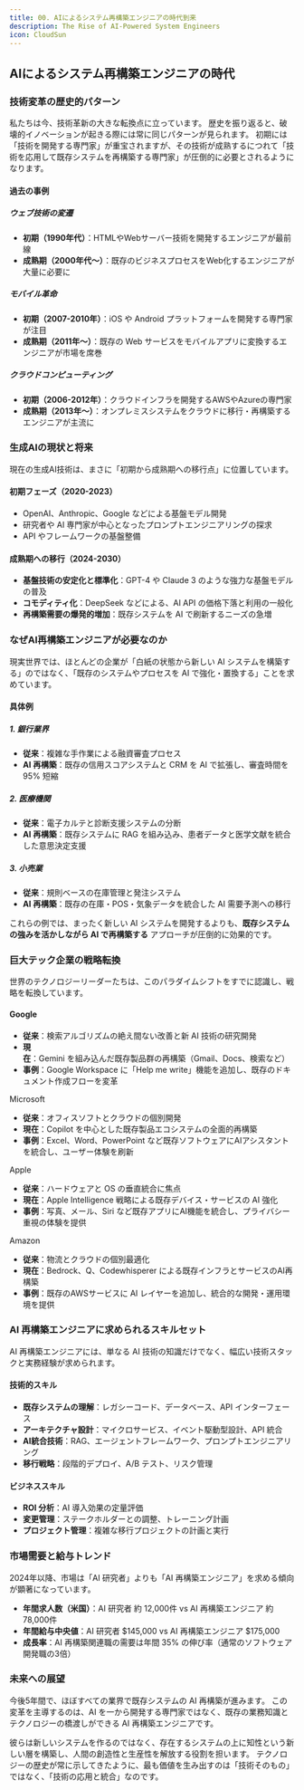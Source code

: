 ```yaml
---
title: 00. AIによるシステム再構築エンジニアの時代到来
description: The Rise of AI-Powered System Engineers
icon: CloudSun
---
```


## AIによるシステム再構築エンジニアの時代

### 技術変革の歴史的パターン

私たちは今、技術革新の大きな転換点に立っています。
歴史を振り返ると、破壊的イノベーションが起きる際には常に同じパターンが見られます。
初期には「技術を開発する専門家」が重宝されますが、その技術が成熟するにつれて「技術を応用して既存システムを再構築する専門家」が圧倒的に必要とされるようになります。

#### 過去の事例

##### ウェブ技術の変遷

- **初期（1990年代）**：HTMLやWebサーバー技術を開発するエンジニアが最前線
- **成熟期（2000年代〜）**：既存のビジネスプロセスをWeb化するエンジニアが大量に必要に

##### モバイル革命

- **初期（2007-2010年）**：iOS や Android プラットフォームを開発する専門家が注目
- **成熟期（2011年〜）**：既存の Web サービスをモバイルアプリに変換するエンジニアが市場を席巻

##### クラウドコンピューティング

- **初期（2006-2012年）**：クラウドインフラを開発するAWSやAzureの専門家
- **成熟期（2013年〜）**：オンプレミスシステムをクラウドに移行・再構築するエンジニアが主流に

### 生成AIの現状と将来

現在の生成AI技術は、まさに「初期から成熟期への移行点」に位置しています。

#### 初期フェーズ（2020-2023）

- OpenAI、Anthropic、Google などによる基盤モデル開発
- 研究者や AI 専門家が中心となったプロンプトエンジニアリングの探求
- API やフレームワークの基盤整備

#### 成熟期への移行（2024-2030）

- **基盤技術の安定化と標準化**：GPT-4 や Claude 3 のような強力な基盤モデルの普及
- **コモディティ化**：DeepSeek などによる、AI API の価格下落と利用の一般化
- **再構築需要の爆発的増加**：既存システムを AI で刷新するニーズの急増

### なぜAI再構築エンジニアが必要なのか

現実世界では、ほとんどの企業が「白紙の状態から新しい AI システムを構築する」のではなく、「既存のシステムやプロセスを AI で強化・置換する」ことを求めています。

#### 具体例

##### 1. 銀行業界

- **従来**：複雑な手作業による融資審査プロセス
- **AI 再構築**：既存の信用スコアシステムと CRM を AI で拡張し、審査時間を 95% 短縮

##### 2. 医療機関

- **従来**：電子カルテと診断支援システムの分断
- **AI 再構築**：既存システムに RAG を組み込み、患者データと医学文献を統合した意思決定支援

##### 3. 小売業

- **従来**：規則ベースの在庫管理と発注システム
- **AI 再構築**：既存の在庫・POS・気象データを統合した AI 需要予測への移行

これらの例では、まったく新しい AI システムを開発するよりも、**既存システムの強みを活かしながら AI で再構築する** アプローチが圧倒的に効果的です。

### 巨大テック企業の戦略転換

世界のテクノロジーリーダーたちは、このパラダイムシフトをすでに認識し、戦略を転換しています。

#### Google

- **従来**：検索アルゴリズムの絶え間ない改善と新 AI 技術の研究開発
- **現在**：Gemini を組み込んだ既存製品群の再構築（Gmail、Docs、検索など）
- **事例**：Google Workspace に「Help me write」機能を追加し、既存のドキュメント作成フローを変革

Microsoft

- **従来**：オフィスソフトとクラウドの個別開発
- **現在**：Copilot を中心とした既存製品エコシステムの全面的再構築
- **事例**：Excel、Word、PowerPoint など既存ソフトウェアにAIアシスタントを統合し、ユーザー体験を刷新

Apple

- **従来**：ハードウェアと OS の垂直統合に焦点
- **現在**：Apple Intelligence 戦略による既存デバイス・サービスの AI 強化
- **事例**：写真、メール、Siri など既存アプリにAI機能を統合し、プライバシー重視の体験を提供

Amazon

- **従来**：物流とクラウドの個別最適化
- **現在**：Bedrock、Q、Codewhisperer による既存インフラとサービスのAI再構築
- **事例**：既存のAWSサービスに AI レイヤーを追加し、統合的な開発・運用環境を提供

### AI 再構築エンジニアに求められるスキルセット

AI 再構築エンジニアには、単なる AI 技術の知識だけでなく、幅広い技術スタックと実務経験が求められます。

#### 技術的スキル

- **既存システムの理解**：レガシーコード、データベース、API インターフェース
- **アーキテクチャ設計**：マイクロサービス、イベント駆動型設計、API 統合
- **AI統合技術**：RAG、エージェントフレームワーク、プロンプトエンジニアリング
- **移行戦略**：段階的デプロイ、A/B テスト、リスク管理

#### ビジネススキル

- **ROI 分析**：AI 導入効果の定量評価
- **変更管理**：ステークホルダーとの調整、トレーニング計画
- **プロジェクト管理**：複雑な移行プロジェクトの計画と実行

### 市場需要と給与トレンド

2024年以降、市場は「AI 研究者」よりも「AI 再構築エンジニア」を求める傾向が顕著になっています。

- **年間求人数（米国）**：AI 研究者 約 12,000件 vs AI 再構築エンジニア 約 78,000件
- **年間給与中央値**：AI 研究者 $145,000 vs AI 再構築エンジニア $175,000
- **成長率**：AI 再構築関連職の需要は年間 35% の伸び率（通常のソフトウェア開発職の3倍）

### 未来への展望

今後5年間で、ほぼすべての業界で既存システムの AI 再構築が進みます。
この変革を主導するのは、AI を一から開発する専門家ではなく、既存の業務知識とテクノロジーの橋渡しができる AI 再構築エンジニアです。

彼らは新しいシステムを作るのではなく、存在するシステムの上に知性という新しい層を構築し、人間の創造性と生産性を解放する役割を担います。
テクノロジーの歴史が常に示してきたように、最も価値を生み出すのは「技術そのもの」ではなく、「技術の応用と統合」なのです。
